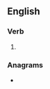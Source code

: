 ==English==

===Verb===
{{head|en|verb form}}

# {{en-past of|taunt}}

===Anagrams===
* {{anagrams|en|attuned|nutated}}